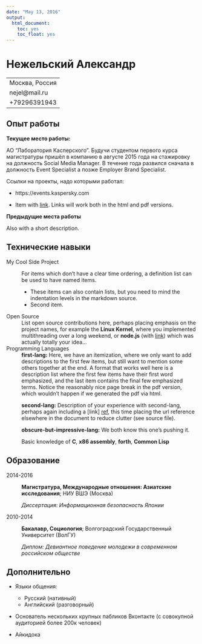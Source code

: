 ```yaml
---
date: "May 13, 2016"
output:
  html_document:
    toc: yes
    toc_float: yes
---
```


Нежельский Александр
============

-----------------------------------------------
Москва, Россия                          
nejel@mail.ru
+79296391943
-----------------------------------------------

Опыт работы
----------

**Текущее место работы:**

АО "Лаборатория Касперского".
Будучи студентом первого курса магистратуры пришёл в компанию в августе 2015 года на стажировку на должность Social Media Manager. В течение года развился сначала в должность Event Specialist а позже Employer Brand Specialist. 

Ссылки на проекты, надо которыми работал:

* https://events.kaspersky.com

* Item with [link](http://www.example.com). Links will work both in
  the html and pdf versions.

**Предыдущие места работы**

Also with a short description.

Технические навыки
--------------------

My Cool Side Project
:   For items which don't have a clear time ordering, a definition
    list can be used to have named items.

    * These items can also contain lists, but you need to mind the
      indentation levels in the markdown source.
    * Second item.

Open Source
:   List open source contributions here, perhaps placing emphasis on
    the project names, for example the **Linux Kernel**, where you
    implemented multithreading over a long weekend, or **node.js**
    (with [link](http://nodejs.org)) which was actually totally
    your idea...

Programming Languages
:   **first-lang:** Here, we have an itemization, where we only want
    to add descriptions to the first few items, but still want to
    mention some others together at the end. A format that works well
    here is a description list where the first few items have their
    first word emphasized, and the last item contains the final few
    emphasized terms. Notice the reasonably nice page break in the pdf
    version, which wouldn't happen if we generated the pdf via html.

:   **second-lang:** Description of your experience with second-lang,
    perhaps again including a [link] [ref], this time placing the url
    reference elsewhere in the document to reduce clutter (see source
    file). 

:   **obscure-but-impressive-lang:** We both know this one's pushing
    it.

:   Basic knowledge of **C**, **x86 assembly**, **forth**, **Common Lisp**

[ref]: https://github.com/githubuser/superlongprojectname


Образование
---------

2014-2016
:   **Магистратура, Международные отношения: Азиатские исследования**; НИУ ВШЭ (Москва)

    *Диссертация: Информационная безопасность Японии*
    
2010-2014
:   **Бакалавр, Социология**; Волгоградский Государственный Университет (ВолГУ)

    *Диплом: Девиантное поведение молодежи в современном российском обществе
*

Дополнительно
----------------------------------------

* Языки общения:

     * Русский (нативный)
     * Английский (разговорный)
   

* Основатель нескольких крупных пабликов Вконтакте (с совокупной аудиторией более 200к человек)

* Айкидока
